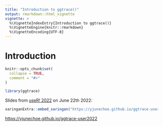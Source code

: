 ```yaml
---
title: "Introduction to ggtrace()"
output: rmarkdown::html_vignette
vignette: >
  %\VignetteIndexEntry{Introduction to ggtrace()}
  %\VignetteEngine{knitr::rmarkdown}
  %\VignetteEncoding{UTF-8}
---
```


# Introduction

```r
knitr::opts_chunk$set(
  collapse = TRUE,
  comment = "#>"
)
```

```r
library(ggtrace)
```

Slides from [useR! 2022](https://user2022.r-project.org/) on June 22th 2022:

```r
xaringanExtra::embed_xaringan("https://yjunechoe.github.io/ggtrace-user2022")
```

[https://yjunechoe.github.io/ggtrace-user2022](https://yjunechoe.github.io/ggtrace-user2022)
